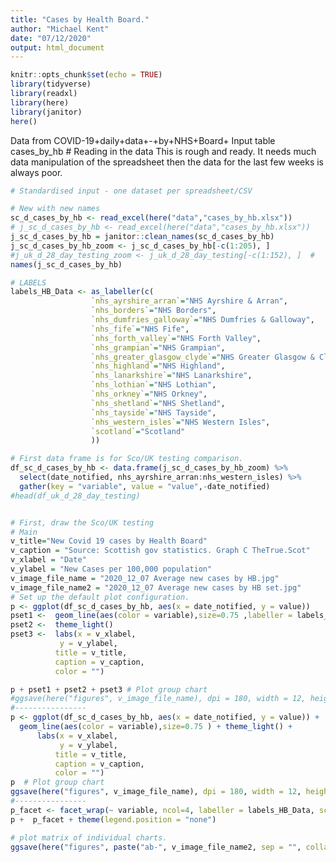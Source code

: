 ```yaml
---
title: "Cases by Health Board."
author: "Michael Kent"
date: "07/12/2020"
output: html_document
---
```



```r
knitr::opts_chunk$set(echo = TRUE)
library(tidyverse)
library(readxl)
library(here)
library(janitor)
here()
```
Data from COVID-19+daily+data+-+by+NHS+Board+
Input table cases_by_hb
# Reading in the data
This is rough and ready.  It needs much data manipulation of the spreadsheet then the data for the last few weeks is always poor.

```r
# Standardised input - one dataset per spreadsheet/CSV

# New with new names
sc_d_cases_by_hb <- read_excel(here("data","cases_by_hb.xlsx"))
# j_sc_d_cases_by_hb <- read_excel(here("data","cases_by_hb.xlsx"))
j_sc_d_cases_by_hb = janitor::clean_names(sc_d_cases_by_hb)
j_sc_d_cases_by_hb_zoom <- j_sc_d_cases_by_hb[-c(1:205), ]
#j_uk_d_28_day_testing_zoom <- j_uk_d_28_day_testing[-c(1:152), ]  #   Data from 1st Agust
names(j_sc_d_cases_by_hb)

# LABELS
labels_HB_Data <- as_labeller(c(
                  `nhs_ayrshire_arran`="NHS Ayrshire & Arran",
                  `nhs_borders`="NHS Borders",
                  `nhs_dumfries_galloway`="NHS Dumfries & Galloway",
                  `nhs_fife`="NHS Fife",
                  `nhs_forth_valley`="NHS Forth Valley",
                  `nhs_grampian`="NHS Grampian",
                  `nhs_greater_glasgow_clyde`="NHS Greater Glasgow & Clyde",
                  `nhs_highland`="NHS Highland",
                  `nhs_lanarkshire`="NHS Lanarkshire",
                  `nhs_lothian`="NHS Lothian",
                  `nhs_orkney`="NHS Orkney",
                  `nhs_shetland`="NHS Shetland",
                  `nhs_tayside`="NHS Tayside",
                  `nhs_western_isles`="NHS Western Isles",
                  `scotland`="Scotland"
                  ))
```

```r
# First data frame is for Sco/UK testing comparison.
df_sc_d_cases_by_hb <- data.frame(j_sc_d_cases_by_hb_zoom) %>%
  select(date_notified, nhs_ayrshire_arran:nhs_western_isles) %>%
  gather(key = "variable", value = "value",-date_notified)
#head(df_uk_d_28_day_testing)


# First, draw the Sco/UK testing
# Main
v_title="New Covid 19 cases by Health Board"
v_caption = "Source: Scottish gov statistics. Graph C TheTrue.Scot"
v_xlabel = "Date"
v_ylabel = "New Cases per 100,000 population"
v_image_file_name = "2020_12_07 Average new cases by HB.jpg"
v_image_file_name2 = "2020_12_07 Average new cases by HB set.jpg"
# Set up the default plot configuration.
p <- ggplot(df_sc_d_cases_by_hb, aes(x = date_notified, y = value)) 
pset1 <-  geom_line(aes(color = variable),size=0.75 ,labeller = labels_HB_Data)
pset2 <-  theme_light() 
pset3 <-  labs(x = v_xlabel,
           y = v_ylabel, 
          title = v_title,
          caption = v_caption,
          color = "")

p + pset1 + pset2 + pset3 # Plot group chart
#ggsave(here("figures", v_image_file_name), dpi = 180, width = 12, height = 6)
#----------------
p <- ggplot(df_sc_d_cases_by_hb, aes(x = date_notified, y = value)) + 
  geom_line(aes(color = variable),size=0.75 ) + theme_light() + 
      labs(x = v_xlabel,
           y = v_ylabel, 
          title = v_title,
          caption = v_caption,
          color = "")
p  # Plot group chart
ggsave(here("figures", v_image_file_name), dpi = 180, width = 12, height = 6)
#----------------
p_facet <- facet_wrap(~ variable, ncol=4, labeller = labels_HB_Data, scales = "free_y", as.table = TRUE)  
p +  p_facet + theme(legend.position = "none")

# plot matrix of individual charts.
ggsave(here("figures", paste("ab-", v_image_file_name2, sep = "", collapse=NULL)  ), dpi = 360, width = 12, height = 6)

```